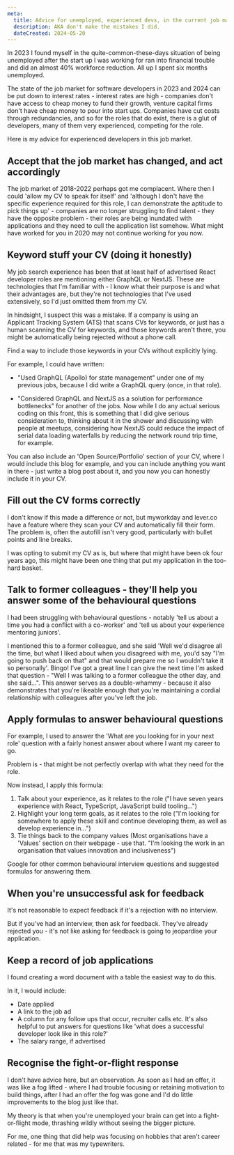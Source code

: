 ```yaml
---
meta:
  title: Advice for unemployed, experienced devs, in the current job market downturn
  description: AKA don't make the mistakes I did.
  dateCreated: 2024-05-20
---
```


In 2023 I found myself in the quite-common-these-days situation of being unemployed after the start up I was working for ran into financial trouble and did an almost 40% workforce reduction. All up I spent six months unemployed.

The state of the job market for software developers in 2023 and 2024 can be put down to interest rates - interest rates are high -  companies don't have access to cheap money to fund their growth, venture capital firms don't have cheap money to pour into start ups. Companies have cut costs through redundancies, and so for the roles that do exist, there is a glut of developers, many of them very experienced, competing for the role. 

Here is my advice for experienced developers in this job market. 

## Accept that the job market has changed, and act accordingly

The job market of 2018-2022 perhaps got me complacent. Where then I could 'allow my CV to speak for itself' and 'although I don't have the specific experience required for this role, I can demonstrate the aptitude to pick things up' - companies are no longer struggling to find talent - they have the opposite problem - their roles are being inundated with applications and they need to cull the application list somehow. What might have worked for you in 2020 may not continue working for you now.

## Keyword stuff your CV (doing it honestly)

My job search experience has been that at least half of advertised React developer roles are mentioning either GraphQL or NextJS. These are technologies that I'm familiar with - I know what their purpose is and what their advantages are, but they're not technologies that I've used extensively, so I'd just omitted them from my CV. 

In hindsight, I suspect this was a mistake. If a company is using an Applicant Tracking System (ATS) that scans CVs for keywords, or just has a human scanning the CV for keywords, and those keywords aren't there, you might be automatically being rejected without a phone call. 

Find a way to include those keywords in your CVs without explicitly lying. 

For example, I could have written: 

- "Used GraphQL (Apollo) for state management" under one of my previous jobs, because I did write a GraphQL query (once, in that role). 

- "Considered GraphQL and NextJS as a solution for performance bottlenecks" for another of the jobs. Now while I do any actual serious coding on this front, this is something that I did give serious consideration to, thinking about it in the shower and discussing with people at meetups, considering how NextJS could reduce the impact of serial data loading waterfalls by reducing the network round trip time, for example. 

You can also include an 'Open Source/Portfolio' section of your CV, where I would include this blog for example, and you can include anything you want in there - just write a blog post about it, and you now you can honestly include it in your CV. 

## Fill out the CV forms correctly

I don't know if this made a difference or not, but myworkday and lever.co have a feature where they scan your CV and automatically fill their form. The problem is, often the autofill isn't very good, particularly with bullet points and line breaks. 

I was opting to submit my CV as is, but where that might have been ok four years ago, this might have been one thing that put my application in the too-hard basket.

## Talk to former colleagues - they'll help you answer some of the behavioural questions

I had been struggling with behavioural questions - notably 'tell us about a time you had a conflict with a co-worker' and 'tell us about your experience mentoring juniors'. 

I mentioned this to a former colleague, and she said 'Well we'd disagree all the time, but what I liked about when you disagreed with me, you'd say "I'm going to push back on that" and that would prepare me so I wouldn't take it so personally'. Bingo! I've got a great line I can give the next time I'm asked that question - "Well I was talking to a former colleague the other day, and she said...". This answer serves as a double-whammy - because it also demonstrates that you're likeable enough that you're maintaining a cordial relationship with colleagues after you've left the job. 

## Apply formulas to answer behavioural questions

For example, I used to answer the 'What are you looking for in your next role' question with a fairly honest answer about where I want my career to go. 

Problem is - that might be not perfectly overlap with what they need for the role. 

Now instead, I apply this formula: 

1. Talk about your experience, as it relates to the role ("I have seven years experience with React, TypeScript, JavaScript build tooling...")
2. Highlight your long term goals, as it relates to the role ("I'm looking for somewhere to apply these skill and continue developing them, as well as develop experience in...")
3. Tie things back to the company values (Most organisations have a 'Values' section on their webpage - use that. "I'm looking the work in an organisation that values innovation and inclusiveness")

Google for other common behavioural interview questions and suggested formulas for answering them. 

## When you're unsuccessful ask for feedback

It's not reasonable to expect feedback if it's a rejection with no interview. 

But if you've had an interview, then ask for feedback. They've already rejected you - it's not like asking for feedback is going to jeopardise your application. 

## Keep a record of job applications

I found creating a word document with a table the easiest way to do this. 

In it, I would include: 

- Date applied
- A link to the job ad
- A column for any follow ups that occur, recruiter calls etc. It's also helpful to put answers for questions like 'what does a successful developer look like in this role?'
- The salary range, if advertised

## Recognise the fight-or-flight response

I don't have advice here, but an observation. As soon as I had an offer, it was like a fog lifted - where I had trouble focusing or retaining motivation to build things, after I had an offer the fog was gone and I'd do little improvements to the blog just like that. 

My theory is that when you're unemployed your brain can get into a fight-or-flight mode, thrashing wildly without seeing the bigger picture. 

For me, one thing that did help was focusing on hobbies that aren't career related - for me that was my typewriters. 







